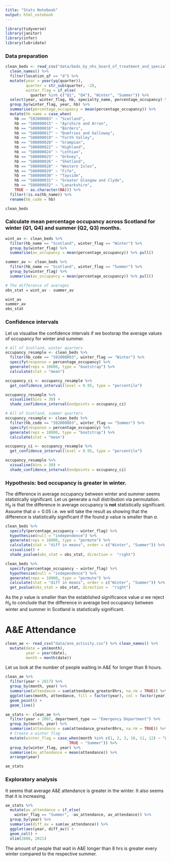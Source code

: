 ```yaml
---
title: "Stats Notebook"
output: html_notebook
---
```


```r
library(tidyverse)
library(janitor)
library(infer)
library(lubridate)
```

### Data preparation
```r
clean_beds <- read_csv("data/beds_by_nhs_board_of_treatment_and_specialty.csv") %>%
  clean_names() %>% 
  filter(location_qf == "d") %>%
  mutate(year = year(yq(quarter)),
         quarter = str_sub(quarter, -2),
         winter_flag = if_else(
           quarter %in% c("Q1", "Q4"), "Winter", "Summer")) %>%
  select(year, winter_flag, hb, specialty_name, percentage_occupancy) %>%
  group_by(winter_flag, year, hb) %>%
  summarise(percentage_occupancy = mean(percentage_occupancy)) %>%
  mutate(hb_name = case_when(
    hb == "S92000003" ~ "Scotland",
    hb == "S08000015" ~ "Ayrshire and Arran",
    hb == "S08000016" ~ "Borders",
    hb == "S08000017" ~ "Dumfries and Galloway",
    hb == "S08000019" ~ "Forth Valley",
    hb == "S08000020" ~ "Grampian",
    hb == "S08000022" ~ "Highland",
    hb == "S08000024" ~ "Lothian",
    hb == "S08000025" ~ "Orkney",
    hb == "S08000026" ~ "Shetland",
    hb == "S08000028" ~ "Western Isles",
    hb == "S08000029" ~ "Fife",
    hb == "S08000030" ~ "Tayside",
    hb == "S08000031" ~ "Greater Glasgow and Clyde",
    hb == "S08000032" ~ "Lanarkshire",
    TRUE ~ as.character(NA))) %>%
  filter(!is.na(hb_name)) %>%
  rename(hb_code = hb)

clean_beds
```

### Calculate mean percentage occupancy across Scotland for winter (Q1, Q4) and summer (Q2, Q3) months.
```r
wint_av <- clean_beds %>%
  filter(hb_name == "Scotland", winter_flag == "Winter") %>%
  group_by(winter_flag) %>% 
  summarise(av_occupancy = mean(percentage_occupancy)) %>% pull()

summer_av <- clean_beds %>%
  filter(hb_name == "Scotland", winter_flag == "Summer") %>%
  group_by(winter_flag) %>% 
  summarise(av_occupancy = mean(percentage_occupancy)) %>% pull()

# The difference of averages
obs_stat = wint_av - summer_av

wint_av
summer_av
obs_stat
```

### Confidence intervals

Let us visualise the confidence intervals if we bootsrap the average values of occupancy for winter and summer.
```r
# All of Scotland, winter quarters
occupancy_resample <- clean_beds %>%
  filter(hb_code == "S92000003", winter_flag == "Winter") %>% 
  specify(response = percentage_occupancy) %>%
  generate(reps = 10000, type = "bootstrap") %>%
  calculate(stat = "mean")

occupancy_ci <- occupancy_resample %>%
  get_confidence_interval(level = 0.95, type = "percentile")

occupancy_resample %>%
  visualise(bins = 30) +
  shade_confidence_interval(endpoints = occupancy_ci)
```

```r
# All of Scotland, summer quarters
occupancy_resample <- clean_beds %>%
  filter(hb_code == "S92000003", winter_flag == "Summer") %>% 
  specify(response = percentage_occupancy) %>%
  generate(reps = 10000, type = "bootstrap") %>%
  calculate(stat = "mean")

occupancy_ci <- occupancy_resample %>%
  get_confidence_interval(level = 0.95, type = "percentile")

occupancy_resample %>%
  visualise(bins = 30) +
  shade_confidence_interval(endpoints = occupancy_ci)
```

### Hypothesis: bed occupancy is greater in winter.

The difference in average occupancy between winter and summer seems statistically significant. Let us generate a null distribution via permutation. $H_0$ is that the difference in average occupancy is **not** statistically significant. Assume that $\alpha = 0.05$ i.e. we will take the result as showing that the difference is statistically significant if the found $p$ value is smaller than $\alpha$.
```r
clean_beds %>% 
  specify(percentage_occupancy ~ winter_flag) %>% 
  hypothesise(null = "independence") %>% 
  generate(reps = 10000, type = "permute") %>% 
  calculate(stat = "diff in means", order = c("Winter", "Summer")) %>% 
  visualise() +
  shade_pvalue(obs_stat = obs_stat, direction =  "right")
```

```r
clean_beds %>% 
  specify(percentage_occupancy ~ winter_flag) %>% 
  hypothesise(null = "independence") %>% 
  generate(reps = 10000, type = "permute") %>% 
  calculate(stat = "diff in means", order = c("Winter", "Summer")) %>% 
  get_pvalue(obs_stat = obs_stat, direction =  "right")
```
As the $p$ value is smaller than the established significance value $\alpha$ we reject $H_0$ to conclude that the difference in average bed occupancy between winter and summer in Scotland is statistically significant.


# A&E Attendance


```r
clean_ae <- read_csv("data/ane_activity.csv") %>% clean_names() %>%
  mutate(date = ym(month),
         year = year(date),
         month = month(date))
```


Let us look at the number of people waiting in A&E for longer than 8 hours.
```r

clean_ae %>%
  filter(year > 2017) %>%
  group_by(month, year) %>%
  summarise(attendance = sum(attendance_greater8hrs, na.rm = TRUE)) %>% 
  ggplot(aes(month, attendance, fill = factor(year), col = factor(year))) +
  geom_point() +
  geom_line()
```

```r
ae_stats <- clean_ae %>%
  filter(year > 2007, department_type == "Emergency Department") %>% 
  group_by(month, year) %>%
  summarise(attendance = sum(attendance_greater8hrs, na.rm = TRUE)) %>%
  # Create a winter flag
  mutate(winter_flag = case_when(month %in% c(1, 2, 3, 10, 11, 12) ~ "Winter",
                            TRUE ~ "Summer")) %>%
  group_by(winter_flag, year) %>% 
  summarise(av_attendance = mean(attendance)) %>% 
  arrange(year)

ae_stats
```

### Exploratory analysis
It seems that average A&E attendance is greater in the winter. It also seems that it is increasing.

```r
ae_stats %>% 
  mutate(av_attendance = if_else(
    winter_flag == "Summer", -av_attendance, av_attendance)) %>% 
  group_by(year) %>% 
  summarise(diff_av = sum(av_attendance)) %>% 
  ggplot(aes(year, diff_av)) +
  geom_col() +
  xlim(2008, 2021)
```
The amount of people that wait in A&E longer than 8 hrs is greater every winter compared to the respective summer.


```r

```


